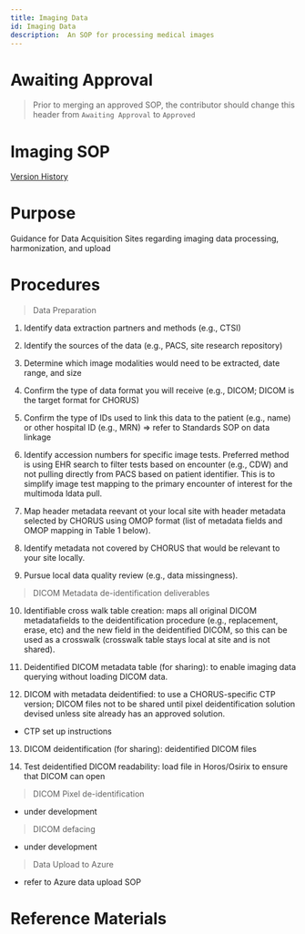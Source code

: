```yaml
---
title: Imaging Data
id: Imaging Data
description:  An SOP for processing medical images
---
```


# Awaiting Approval 
> Prior to merging an approved SOP, the contributor should change this header from `Awaiting Approval` to `Approved`

# Imaging SOP
[Version History](https://github.com/chorus-ai/Chorus_SOP/commits/review-imaging/sop-website/docs/Imaging-Data/review-imaging.mdx)

# Purpose

Guidance for Data Acquisition Sites regarding imaging data processing, harmonization, and upload

# Procedures

> Data Preparation
1. Identify data extraction partners and methods (e.g., CTSI) 

2. Identify the sources of the data (e.g., PACS, site research repository) 

3. Determine which image modalities would need to be extracted, date range, and size 

4. Confirm the type of data format you will receive (e.g., DICOM; DICOM is the target format for CHORUS) 

5. Confirm the type of IDs used to link this data to the patient (e.g., name) or other hospital ID (e.g., MRN) => refer to Standards SOP on data linkage

6. Identify accession numbers for specific image tests. Preferred method is using EHR search to filter tests based on encounter (e.g., CDW) and not pulling directly from PACS based on patient identifier. This is to simplify image test mapping to the primary encounter of interest for the multimoda ldata pull.

7. Map header metadata reevant ot your local site with header metadata selected by CHORUS using OMOP format (list of metadata fields and OMOP mapping in Table 1 below).

8. Identify metadata not covered by CHORUS that would be relevant to your site locally.

9. Pursue local data quality review (e.g., data missingness). 

> DICOM Metadata de-identification deliverables

10. Identifiable cross walk table creation: maps all original DICOM metadatafields to the deidentification procedure (e.g., replacement, erase, etc) and the new field in the deidentified DICOM, so this can be used as a crosswalk (crosswalk table stays local at site and is not shared).

11. Deidentified DICOM metadata table (for sharing): to enable imaging data querying without loading DICOM data.

12. DICOM with metadata deidentified: to use a CHORUS-specific CTP version; DICOM files not to be shared until pixel deidentification solution devised unless site already has an approved solution.

- CTP set up instructions

13. DICOM deidentification (for sharing): deidentified DICOM files

14. Test deidentified DICOM readability: load file in Horos/Osirix to ensure that DICOM can open

> DICOM Pixel de-identification

- under development

> DICOM defacing

- under development

> Data Upload to Azure

- refer to Azure data upload SOP

# Reference Materials
